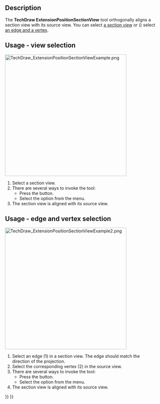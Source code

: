 <languages/>

{{Docnav
|[[TechDraw_ExtensionLockUnlockView|ExtensionLockUnlockView]]
|[[TechDraw_ExtensionPosHorizChainDimension|ExtensionPosHorizChainDimension]]
|[[TechDraw_Workbench|TechDraw]]
|IconL=TechDraw_ExtensionLockUnlockView.svg
|IconR=TechDraw_ExtensionPosHorizChainDimension.svg
|IconC=Workbench_TechDraw.svg
}}

{{GuiCommand
|Name=TechDraw ExtensionPositionSectionView
|MenuLocation=TechDraw → Extensions: Attributes/Modifications → Position Section View
|Workbenches=[[TechDraw_Workbench|TechDraw]]
|Shortcut=
|Version=0.20
|SeeAlso=
}}

==Description==

The '''TechDraw ExtensionPositionSectionView''' tool orthogonally aligns a section view with its source view. You can select [[#Usage_view_selection|a section view]] or ({{Version|1.0}}) select [[#Usage_edge_vertex_selection|an edge and a vertex]].

==Usage - view selection==

[[Image:TechDraw_ExtensionPositionSectionViewExample.png|400px]]
{{Caption|On the right the aligned section view}}

# Select a section view.
# There are several ways to invoke the tool:
#* Press the {{Button|[[Image:TechDraw_ExtensionPositionSectionView.svg|16px]] [[TechDraw_ExtensionPositionSectionView|Position Section View]]}} button.
#* Select the {{MenuCommand|TechDraw → Extensions: Attributes/Modifications → [[Image:TechDraw_ExtensionPositionSectionView.svg|16px]] Position Section View}} option from the menu.
# The section view is aligned with its source view.

==Usage - edge and vertex selection==

[[Image:TechDraw_ExtensionPositionSectionViewExample2.png|400px]]
{{Caption|On the right the aligned section view}}

# Select an edge (1) in a section view. The edge should match the direction of the projection.
# Select the corresponding vertex (2) in the source view.
# There are several ways to invoke the tool:
#* Press the {{Button|[[Image:TechDraw_ExtensionPositionSectionView.svg|16px]] [[TechDraw_ExtensionPositionSectionView|Position Section View]]}} button.
#* Select the {{MenuCommand|TechDraw → Extensions: Attributes/Modifications → [[Image:TechDraw_ExtensionPositionSectionView.svg|16px]] Position Section View}} option from the menu.
# The section view is aligned with its source view.


{{Docnav
|[[TechDraw_ExtensionLockUnlockView|ExtensionLockUnlockView]]
|[[TechDraw_ExtensionPosHorizChainDimension|ExtensionPosHorizChainDimension]]
|[[TechDraw_Workbench|TechDraw]]
|IconL=TechDraw_ExtensionLockUnlockView.svg
|IconR=TechDraw_ExtensionPosHorizChainDimension.svg
|IconC=Workbench_TechDraw.svg
}}

{{TechDraw_Tools_navi{{#translation:}}}}
{{Userdocnavi{{#translation:}}}}